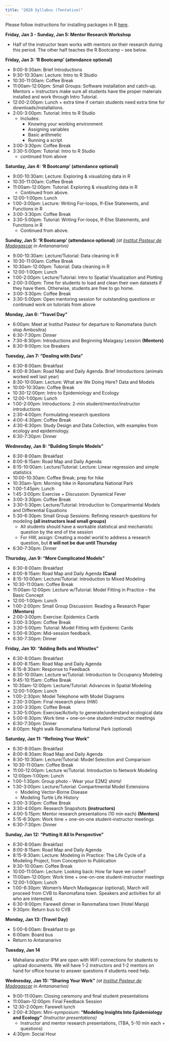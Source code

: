 ```yaml
---
title: "2020 Syllabus (Tentative)"
---
```


Please follow instructions for installing packages in R [here](E2M2-2018/E2M2_InstallPackages.html).

**Friday, Jan 3 - Sunday, Jan 5: Mentor Research Workshop** 

* Half of the instructor team works with mentors on their research during this period. The other half teaches the R Bootcamp -- see below.

**Friday, Jan 3: ‘R Bootcamp’ (attendance optional)** 

* 9:00-9:30am: Brief Introductions 
* 9:30-10:30am: Lecture: Intro to R Studio 
* 10:30-11:00am: Coffee Break
* 11:00am-12:00pm: Small Groups: Software installation and catch-up. Mentors + instructors make sure all students have the proper materials installed and work through Intro Tutorial.
* 12:00-2:00pm: Lunch + extra time if certain students need extra time for downloads/installations.
* 2:00-3:00pm: Tutorial: Intro to R Studio 
  * Includes:
      * Knowing your working environment
      * Assigning variables
      * Basic arithmetic
      * Running a script
* 3:00-3:30pm: Coffee Break 
* 3:30-5:00pm: Tutorial: Intro to R Studio
  * continued from above
  
  
**Saturday, Jan 4: ‘R Bootcamp’ (attendance optional)** 

* 9:00-10:30am: Lecture: Exploring & visualizing data in R
* 10:30-11:00am: Coffee Break
* 11:00am-12:00pm: Tutorial: Exploring & visualizing data in R
  * Continued from above.
* 12:00-1:00pm: Lunch 
* 1:00-3:00pm: Lecture: Writing For-loops, If-Else Statements, and Functions in R 
* 3:00-3:30pm: Coffee Break
* 3:30-5:00pm: Tutorial: Writing For-loops, If-Else Statements, and Functions in R 
  * Continued from above.


**Sunday, Jan 5: ‘R Bootcamp’ (attendance optional)** *(at [Institut Pasteur de Madagascar](http://www.pasteur.mg/) in Antananarivo)*

* 9:00-10:30am: Lecture/Tutorial: Data cleaning in R
* 10:30-11:00am: Coffee Break
* 10:30am-12:00pm: Tutorial: Data cleaning in R
* 12:00-1:00pm: Lunch
* 1:00-2:00pm:  Lecture/Tutorial: Intro to Spatial Visualization and Plotting
* 2:00-3:00pm: Time for students to load and clean their own datasets if they have them. Otherwise, students are free to go home.
* 3:00-3:30pm: Coffee Break
* 3:30-5:00pm: Open mentoring session for outstanding questions or continued work on tutorials from above

**Monday, Jan 6: “Travel Day"**

* 6:00am: Meet at Institut Pasteur for departure to Ranomafana (lunch stop Ambositra)
* 6:30-7:30pm: Dinner
* 7:30-8:30pm: Introductions and Beginning Malagasy Lession __(Mentors)__
* 8:30-9:00pm: Ice Breakers 

**Tuesday, Jan 7: “Dealing with Data”**

* 6:30-8:00am: Breakfast
* 8:00-8:30am: Road Map and Daily Agenda. Brief Introductions (animals worked well last year) 
* 8:30-10:00am: Lecture: What are We Doing Here? Data and Models 
* 10:00-10:30am: Coffee Break
* 10:30-12:00pm: Intro to Epidemiology and Ecology
* 12:00-1:00pm: Lunch
* 1:00-2:00pm: Introductions: 2-min student/mentor/instructor introductions
* 2:30-4:00pm: Formulating research questions
* 4:00-4:30pm: Coffee Break
* 4:30-6:30pm: Study Design and Data Collection, with examples from ecology and epidemiology.
* 6:30-7:30pm: Dinner

**Wednesday, Jan 8: “Building Simple Models”**

* 6:30-8:00am: Breakfast
* 8:00-8:15am: Road Map and Daily Agenda 
* 8:15-10:00am: Lecture/Tutorial: Lecture: Linear regression and simple statistics
* 10:00-10:30am: Coffee Break; prep for hike
* 10:30am-1pm: Morning hike in Ranomafana National Park
* 1:00-1:45pm: Lunch
* 1:45-3:00pm: Exercise + Discussion: Dynamical Fever 
* 3:00-3:30pm: Coffee Break 
* 3:30-5:30pm: Lecture/Tutorial: Introduction to Compartmental Models and Differential Equations
* 5:30-6:30pm: Small Group Sessions: Refining research questions for modeling __(all instructors lead small groups)__
  * All students should have a workable statistical and mechanistic question by the end of the session
  * For HW, assign: Creating a model world to address a research question, but **it will not be due until Thursday**
* 6:30-7:30pm: Dinner


**Thursday, Jan 9: “More Complicated Models”**

* 6:30-8:00am: Breakfast
* 8:00-8:15am: Road Map and Daily Agenda __(Cara)__
* 8:15-10:00am: Lecture/Tutorial: Introduction to Mixed Modeling
* 10:30-11:00am: Coffee Break
* 11:00am-12:00pm: Lecture w/Tutorial: Model Fitting in Practice – the Basic Concept
* 12:00-1:00pm: Lunch
* 1:00-2:00pm: Small Group Discussion: Reading a Research Paper __(Mentors)__
* 2:00-3:00pm: Exercise: Epidemics Cards
* 3:00-3:30pm: Coffee Break
* 3:30-5:00pm: Tutorial: Model Fitting with Epidemic Cards
* 5:00-6:30pm: Mid-session feedback.
* 6:30-7:30pm: Dinner


**Friday, Jan 10: “Adding Bells and Whistles”**

* 6:30-8:00am: Breakfast
* 8:00-8:15am: Road Map and Daily Agenda 
* 8:15-8:30am: Response to Feedback
* 8:30-10:00am: Lecture w/Tutorial: Introduction to Occupancy Modeling
* 9:45-10:15am: Coffee Break
* 10:30am-12:00pm: Lecture/Tutorial: Advances in Spatial Modeling
* 12:00-1:00pm: Lunch
* 1:00-2:30pm: Model Telephone with Model Diagrams 
* 2:30-3:00pm: Final research plans (HW) 
* 3:00-3:30pm: Coffee Break
* 3:30-5:00pm: Exercise/Activity to generate/understand ecological data
* 5:00-6:30pm: Work time + one-on-one student-instructor meetings
* 6:30-7:30pm: Dinner
* 8:00pm: Night walk Ranomafana National Park (optional)


**Saturday, Jan 11: “Refining Your Work”**

* 6:30-8:00am: Breakfast
* 8:00-8:30am: Road Map and Daily Agenda 
* 8:30-10:30am: Lecture/Tutorial: Model Selection and Comparison
* 10:30-11:00am: Coffee Break
* 11:00-12:00pm:  Lecture w/Tutorial: Introduction to Network Modeling 
* 12:00pm-1:00pm: Lunch
* 1:00-1:30pm: Group photo - Wear your E2M2 shirts!
* 1:30-3:00pm: Lecture/Tutorial: Compartmental Model Extensions
  * Modeling Vector-Borne Disease 
  * Modeling Turtle Life History
* 3:00-3:30pm: Coffee Break
* 3:30-4:00pm: Research Snapshots __(instructors)__
* 4:00-5:15pm: Mentor research presentations (10 min each) __(Mentors)__
* 5:15-6:30pm: Work time + one-on-one student-instructor meetings
* 6:30-7:30pm: Dinner



**Sunday, Jan 12: “Putting It All In Perspective”**

* 6:30-8:00am: Breakfast
* 8:00-8:15am: Road Map and Daily Agenda 
* 8:15-9:30am: Lecture: Modeling in Practice: The Life Cycle of a Modeling Project, from Conception to Publication  
* 9:30-10:00am: Coffee Break
* 10:00-11:00am: Lecture: Looking back: How far have we come? 
* 11:00am-12:00pm:  Work time + one-on-one student-instructor meetings
* 12:00-1:00pm: Lunch
* 1:00-6:30pm: Women’s March Madagascar (optional), March will proceed from CVB to Ranomafana town. Speakers and activities for all who are interested. 
* 6:30-9:00pm: Farewell dinner in Ranomafana town (Hotel Manja)
* 9:30pm: Return bus to CVB

**Monday, Jan 13: (Travel Day)**

* 5:00-6:00am: Breakfast to go
* 6:00am: Board bus
* Return to Antananarivo 

**Tuesday, Jan 14**

* Mahaliana and/or IPM are open with WiFi connections for students to upload documents. We will have 1-2 instructors and 1-2 mentors on hand for office hourse to answer questions if students need help.

**Wednesday, Jan 15: "Sharing Your Work"** *(at [Institut Pasteur de Madagascar](http://www.pasteur.mg/) in Antananarivo)*

* 9:00-11:00am: Closing ceremony and final student presentations 
* 11:00am-12:00pm: Final Feedback Session
* 12:30-2:00pm: Farewell lunch
* 2:00-4:30pm: Mini-symposium: **“Modeling Insights Into Epidemiology and Ecology”** *(Instructor presentations)*
    * Instructor and mentor research presentations, (TBA, 5-10 min each + questions) 
* 4:30pm: Social Hour
